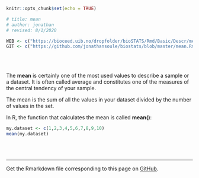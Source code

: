 ```r
knitr::opts_chunk$set(echo = TRUE)

# title: mean
# author: jonathan
# revised: 8/1/2020 

WEB <- c("https://bioceed.uib.no/dropfolder/bioSTATS/Rmd/Basic/Descr/mean.html")
GIT <- c("https://github.com/jonathansoule/biostats/blob/master/mean.Rmd")
```
<br/><br/>

The **mean** is certainly one of the most used values to describe a sample or a dataset. It is often called average and constitutes one of the measures of the central tendency of your sample.

The mean is the sum of all the values in your dataset divided by the number of values in the set.

In R, the function that calculates the mean is called **mean()**:

```r
my.dataset <- c(1,2,3,4,5,6,7,8,9,10)
mean(my.dataset)
```
<br/><br/>

***  
Get the Rmarkdown file corresponding to this page on [GitHub](`r GIT`).
